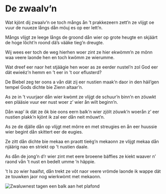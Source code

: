 
# De zwaalv’n

<PoemAudio src={fragment} performer={readers.anke} />

<PoemText>

Wat kjönt dij zwaalv’n oe toch mångs
ån ’t prakkezeern zett’n
ze vlijgt oe vuur de nuueze långs
dån möuj es op eer lett’n.

Mångs vlijgt ze leege långs de groond
dån wier op grote heugte
en skjäärt de hoge lôcht’n roond
dä’s vääke tieg’n dreugte.

Wij wees eer toch de weg hierhen
woer zint ze hier ekwömm’n
ze mônn waa veere laonde hen
en toch kwömm ze wierumme.

Wat dreef eer naor het stjäägie hen
woer as ze eerder nustel’n
zol God eer dät ewieëz’n hemm
en ’t eer in ’t oor eflusterd?

De Biebel zeg ter oons a vån
dät zij eer nustien maak’n
daor in den häil’gen tempel Gods
dichte bie Zienn altaar’n.

As ze in ’t vuurjaor dån wier kwòmt
ze vlijgt de schuur’n binn’n
en zöuwkt een plääsie vuur eer nust
woer z’ wier ån wilt beginn’n.

Dån wap’ ik dät ze ôk bie oons
eern balk’n wier zjölt zöuwk’n
woerån z’ eer nustien plakk’n kjönt
ik zal eer dån neit möuwt’n.

As ze de djälle dån op vlijgt
met môrre en met streugies
en ån eer huussie wier begint
dån skittert eer de eugies.

Ze zitt dån dichte bie mekaa
en praott tieëg’n mekaonn
ze vlijgt mekaa dån njäärig nao
en striekt op ’t nustien daale.

As dån de jong’n d’r wier zint
met eere broeene bäffies
ze kiekt waaver n’ raond vån ’t nust
en bedelt umme ’n häppie.

’t Is zo wier haaifst, dån trekt ze vôt
naor veere vrömde laonde
ik wappe dät ze touwken jaor
nog wierkwòmt met mekaonn.

</PoemText>

<Image src={zwaluwnest} alt="Zwaluwnest tagen een balk aan het plafond" />
